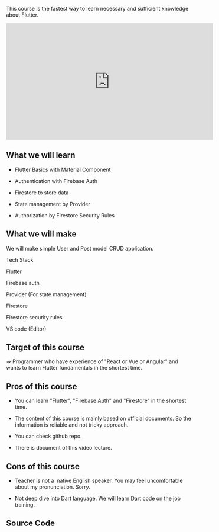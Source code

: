
This course is the fastest way to learn necessary and sufficient knowledge about Flutter.
<div class="videoWrapper">
  <iframe width="560" height="315" src="https://www.youtube.com/embed/qM9YWxh-Mj4" frameborder="0" allow="accelerometer; autoplay; encrypted-media; gyroscope; picture-in-picture" allowfullscreen></iframe>
</div>

## What we will learn

- Flutter Basics with Material Component

- Authentication with Firebase Auth

- Firestore to store data

- State management by Provider

- Authorization by Firestore Security Rules

## What we will make

We will make simple User and Post model CRUD application.

Tech Stack

Flutter

Firebase auth

Provider (For state management)

Firestore

Firestore security rules

VS code (Editor)

## Target of this course

=> Programmer who have experience of "React or Vue or Angular" and wants to learn Flutter fundamentals in the shortest time.

## Pros of this course

- You can learn "Flutter", "Firebase Auth" and "Firestore" in the shortest time.

- The content of this course is mainly based on official documents. So the information is reliable and not tricky approach.

- You can check github repo.

- There is document of this video lecture.

## Cons of this course

- Teacher is not a  native English speaker. You may feel uncomfortable about my pronunciation. Sorry.

- Not deep dive into Dart language. We will learn Dart code on the job training.


## Source Code
<Microlink url='https://github.com/KohheePeace/flutter_firebase_firestore_crud2a' />